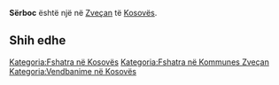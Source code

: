 {{Fshat në 
 | Emri                = Sërboc
 | EmriAlt                = 
 | NAME_SHORT_FORM=      
 | NAME_GENERIC=      
 | NAME_SORT_NAME_RO=      SERBOC
 | FULL_NAME_RO = Sërboc
 | FULL_NAME_ND_RO=Serboc
 | SORT_NAME_RG=SERBOC
 | FULL_NAME_RG=Sërboc
 | FULL_NAME_ND_RG=Serboc
 | SRP_NAME_SHORT_FORM=      
 | SRP_NAME_GENERIC=      
 | SRP_NAME_SORT_NAME_RO=      
 | SRP_FULL_NAME_RO = 
 | SRP_FULL_NAME_ND_RO=
 | SRP_SORT_NAME_RG=
 | SRP_FULL_NAME_RG=
 | SRP_FULL_NAME_ND_RG=
 | Emri (Rasa dhanore) = 
 | Figura              = 
 | Shteti              = Kosovo
 | Komuna              = Zveçan
 | Kodi postar         = 
 | Sipërfaqja          = 

 | Popullsia           = 

 | Regj. i popullsisë  = 
 | Dend. e popullsisë  = 
 | Faqja zyrtare       = 
 <!--- Koordinatat ----> 
 | Gjerësia            = 42.952222
 | Gjatësia            = 20.838333
 | Lartësia            = 
}}
'''Sërboc''' është një [[]] në [[Zveçan]] të [[Kosovës]].

<!-- == Gjeografia == -->
<!-- == Historia == -->
<!-- == Demografia == -->
== Shih edhe ==
{{Komuna Zveçan}}
{{Kosovo-Administrata-Cung}}

[[Kategoria:Fshatra në Kosovës]]
[[Kategoria:Fshatra në Kommunes Zveçan]]
[[Kategoria:Vendbanime në Kosovës]]